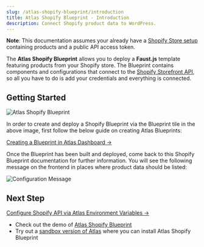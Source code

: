 ```yaml
---
slug: /atlas-shopify-blueprint/introduction
title: Atlas Shopify Blueprint - Introduction
description: Connect Shopify product data to WordPress.
---
```


**Note**: This documentation assumes your already have a [Shopify Store setup](https://help.shopify.com/en/manual/intro-to-shopify/initial-setup/setup-your-store) containing products and a public API access token.

The **Atlas Shopify Blueprint** allows you to deploy a **Faust.js** template featuring products from your Shopify store.
The Blueprint contains components and configurations that connect to the [Shopify Storefront API](https://shopify.dev/docs/api/storefront), so all you have to do is add your credentials and everything is connected.

## Getting Started

![Atlas Shopify Blueprint](./images/atlas-shopify-blueprint.png)

In order to create and deploy a Shopify Blueprint via the Blueprint tile in the above image, first follow the below guide on creating Atlas Blueprints:

[Creating a Blueprint in Atlas Dashboard &#8594;](https://developers.wpengine.com/docs/atlas/getting-started/create-app)

Once the Blueprint has been built and deployed, come back to this Shopify Blueprint documentation for further information. You will see the following message on the frontend in places where product data should be listed:

![Configuration Message](./images/config-message.png)

## Next Step

[Configure Shopify API via Atlas Environment Variables &#8594;](../atlas-shopify-blueprint/configuring-shopify.mdx)

- Check out the demo of [Atlas Shopify Blueprint](https://atlasshopify.wpengine.com/)
- Try out a [sandbox version of Atlas](https://wpengine.com/atlas/#atlasplans) where you can install Atlas Shopify Blueprint

